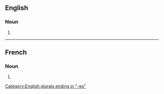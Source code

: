==English==

===Noun===
{{head|en|noun plural form}}

# {{plural of|abyss|lang=en}}

[[Category:English plurals ending in "-es"]]

----

==French==

===Noun===
{{head|fr|noun plural form|g=m}}

# {{plural of|abysse|lang=fr}}